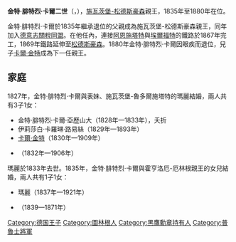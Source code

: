 {{Unreferenced|time=2020-08-27T05:06:37+00:00}}
{{Infobox noble
| name        = 金特·腓特烈·卡爾二世
| image       = Franz S Stirnbrand - Fürst Günther Friedrich Carl II. von Schwarzburg-Sondershausen (1837).jpg
| succession  = 施瓦茨堡-松德斯豪森親王
| reign       = 1835年8月19日 — 1880年7月17日
| predecessor = [[金特·腓特烈·卡爾一世|金特·腓特烈·卡爾一世]]
| successor   = [[卡爾·金特_(施瓦茨堡-松德斯豪森)|卡爾·金特]]
| birth_date  = {{Birth date|1801|9|24|df=y}}
| birth_place = [[松德斯豪森|松德斯豪森]]
| death_date  = {{Death date and age|1889|9|15|1801|9|24|df=y}}
| death_place = 松德斯豪森
| father      = [[金特·腓特烈·卡爾一世|金特·腓特烈·卡爾一世]]
| mother      = 施瓦茨堡-魯多爾施塔特的卡羅琳
}}
'''金特·腓特烈·卡爾二世'''（{{lang-de|Günther Friedrich Carl II.}}，{{bd|1801年|9月24日|1889年|9月15日}}），[[施瓦茨堡-松德斯豪森|施瓦茨堡-松德斯豪森]]親王，1835年至1880年在位。

金特·腓特烈·卡爾於1835年繼承退位的父親成為施瓦茨堡-松德斯豪森親王，同年加入[[德意志關稅同盟|德意志關稅同盟]]。在他任內，連接[[阿恩施塔特|阿恩施塔特]]與[[埃爾福特|埃爾福特]]的鐵路於1867年完工，1869年鐵路延伸至[[松德斯豪森|松德斯豪森]]。1880年金特·腓特烈·卡爾因眼疾而退位，兒子[[卡爾·金特_(施瓦茨堡-松德斯豪森)|卡爾·金特]]成為下一任親王。

== 家庭 ==
1827年，金特·腓特烈·卡爾與表妹、施瓦茨堡-魯多爾施塔特的瑪麗結婚，兩人共有3子1女：
* 金特·腓特烈·卡爾·亞歷山大（1828年—1833年），夭折
* 伊莉莎白·卡羅琳·路易絲（1829年—1893年）
* [[卡爾·金特_(施瓦茨堡-松德斯豪森)|卡爾·金特]]（1830年—1909年）
* {{link-de|金特·利奧波德|Günther Leopold von Schwarzburg-Sondershausen}}（1832年—1906年）

瑪麗於1833年去世。1835年，金特·腓特烈·卡爾與霍亨洛厄-厄林根親王{{le|奧古斯特 (霍亨洛厄-厄林根)|August, Prince of Hohenlohe-Öhringen|奧古斯特}}的女兒{{link-de|瑪蒂爾德 (霍亨洛厄-厄林根)|Mathilde zu Hohenlohe-Öhringen|瑪蒂爾德}}結婚，兩人共有1子1女：
* 瑪麗（1837年—1921年）
* {{link-de|于格·馮·施瓦茨堡-松德斯豪森|Hugo von Schwarzburg-Sondershausen|于格}}（1839—1871年）

[[Category:德国王子|Category:德国王子]]
[[Category:圖林根人|Category:圖林根人]]
[[Category:黑鷹勳章持有人|Category:黑鷹勳章持有人]]
[[Category:普魯士將軍|Category:普魯士將軍]]